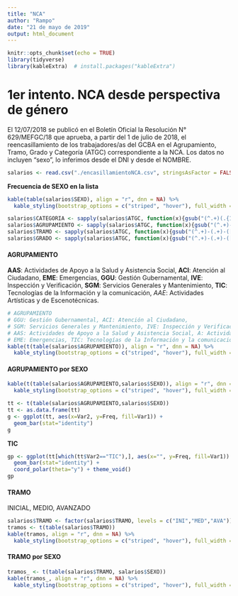 ```yaml
---
title: "NCA"
author: "Rampo"
date: "21 de mayo de 2019"
output: html_document
---
```


```r
knitr::opts_chunk$set(echo = TRUE)
library(tidyverse)
library(kableExtra)  # install.packages("kableExtra")
```

# 1er intento. NCA desde perspectiva de género

El 12/07/2018 se publicó en el Boletín Oficial la Resolución N° 629/MEFGC/18 que aprueba, a partir del 1 de julio de 2018, el reencasillamiento de los trabajadores/as del GCBA en el Agrupamiento, Tramo, Grado y Categoría (ATGC) correspondiente a la NCA.
Los datos no incluyen "sexo", lo inferimos desde el DNI y desde el NOMBRE.

```r
salarios <- read.csv("./encasillamientoNCA.csv", stringsAsFactor = FALSE, encoding = "UTF-8", header = TRUE)
```

__Frecuencia de SEXO en la lista__
```r
kable(table(salarios$SEXO), align = "r", dnn = NA) %>% 
  kable_styling(bootstrap_options = c("striped", "hover"), full_width = F, position = "left")
```

```r
salarios$CATEGORIA <- sapply(salarios$ATGC, function(x){gsub("(^.+)(.{1}$)","\\2",x)})
salarios$AGRUPAMIENTO <- sapply(salarios$ATGC, function(x){gsub("(^.+)-(.+)-([0-9]+)/(.+$)","\\1",x)})
salarios$TRAMO <- sapply(salarios$ATGC, function(x){gsub("(^.+)-(.+)-([0-9]+)/(.+$)","\\2",x)})
salarios$GRADO <- sapply(salarios$ATGC, function(x){gsub("(^.+)-(.+)-([0-9]+)/(.+$)","\\3",x)})
```

#### AGRUPAMIENTO
__AAS__: Actividades de Apoyo a la Salud y Asistencia Social, __ACI__: Atención al Ciudadano, __EME__: Emergencias,  __GGU__: Gestión Gubernamental, __IVE__: Inspección y Verificación, __SGM__: Servicios Generales y Mantenimiento, __TIC__: Tecnologías de la Información y la comunicación, _AAE_: Actividades Artísticas y de Escenotécnicas.

```r
# AGRUPAMIENTO 
# GGU: Gestión Gubernamental, ACI: Atención al Ciudadano,  
# SGM: Servicios Generales y Mantenimiento, IVE: Inspección y Verificación, 
# AAS: Actividades de Apoyo a la Salud y Asistencia Social, A: Actividades Artísticas y de Escenotécnicas, 
# EME: Emergencias, TIC: Tecnologías de la Información y la comunicación
kable(t(table(salarios$AGRUPAMIENTO)), align = "r", dnn = NA) %>% 
  kable_styling(bootstrap_options = c("striped", "hover"), full_width = F, position = "left")
```

#### AGRUPAMIENTO por SEXO
```r
kable(t(table(salarios$AGRUPAMIENTO,salarios$SEXO)), align = "r", dnn = NA) %>% 
  kable_styling(bootstrap_options = c("striped", "hover"), full_width = F, position = "left")
```

```r
tt <- t(table(salarios$AGRUPAMIENTO,salarios$SEXO))
tt <- as.data.frame(tt)
g <- ggplot(tt, aes(x=Var2, y=Freq, fill=Var1)) +
  geom_bar(stat="identity")
g
```

__TIC__
``` r
gp <- ggplot(tt[which(tt$Var2=="TIC"),], aes(x="", y=Freq, fill=Var1)) +
  geom_bar(stat="identity") +
  coord_polar(theta="y") + theme_void()
gp
```

#### TRAMO
INICIAL, MEDIO, AVANZADO
```r
salarios$TRAMO <- factor(salarios$TRAMO, levels = c("INI","MED","AVA"))
tramos <- t(table(salarios$TRAMO))
kable(tramos, align = "r", dnn = NA) %>% 
  kable_styling(bootstrap_options = c("striped", "hover"), full_width = F, position = "left")
```
#### TRAMO por SEXO
```r
tramos_ <- t(table(salarios$TRAMO, salarios$SEXO))
kable(tramos_, align = "r", dnn = NA) %>% 
  kable_styling(bootstrap_options = c("striped", "hover"), full_width = F, position = "left")
```
